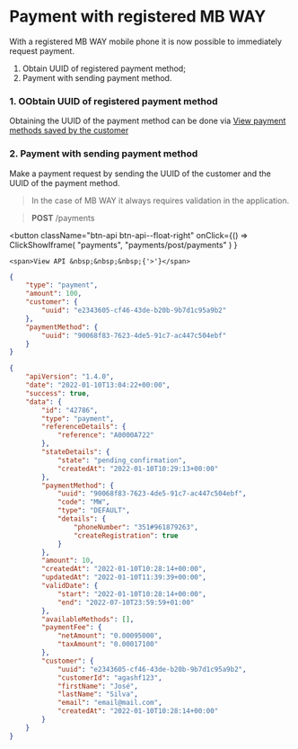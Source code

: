 # Payment with registered MB WAY

With a registered MB WAY mobile phone it is now possible to immediately request payment.

1. Obtain UUID of registered payment method;
2. Payment with sending payment method.

### 1. OObtain UUID of registered payment method

Obtaining the UUID of the payment method can be done via [View payment methods saved by the customer](../paymentMethods/getPaymentMethods.mdx)

### 2. Payment with sending payment method

Make a payment request by sending the UUID of the customer and the UUID of the payment method.

> In the case of MB WAY it always requires validation in the application.

> **POST** /payments


<button className="btn-api btn-api--float-right"
	onClick={() =>
		ClickShowIframe(
			"payments",
			"payments/post/payments"
		)
	}
>
	<span>View API &nbsp;&nbsp;&nbsp;{'>'}</span>
</button>


<Tabs>
<TabItem value="request" label="Request">

```json
{
	"type": "payment",
	"amount": 100,
	"customer": {
		"uuid": "e2343605-cf46-43de-b20b-9b7d1c95a9b2"
	},
	"paymentMethod": {
		"uuid": "90068f83-7623-4de5-91c7-ac447c504ebf"
	}
}
```

</TabItem>
<TabItem value="response" label="Response">

```json
{
	"apiVersion": "1.4.0",
	"date": "2022-01-10T13:04:22+00:00",
	"success": true,
	"data": {
		"id": "42786",
		"type": "payment",
		"referenceDetails": {
			"reference": "A0000A722"
		},
		"stateDetails": {
			"state": "pending_confirmation",
			"createdAt": "2022-01-10T10:29:13+00:00"
		},
		"paymentMethod": {
			"uuid": "90068f83-7623-4de5-91c7-ac447c504ebf",
			"code": "MW",
			"type": "DEFAULT",
			"details": {
				"phoneNumber": "351#961879263",
				"createRegistration": true
			}
		},
		"amount": 10,
		"createdAt": "2022-01-10T10:28:14+00:00",
		"updatedAt": "2022-01-10T11:39:39+00:00",
		"validDate": {
			"start": "2022-01-10T10:28:14+00:00",
			"end": "2022-07-10T23:59:59+01:00"
		},
		"availableMethods": [],
		"paymentFee": {
			"netAmount": "0.00095000",
			"taxAmount": "0.00017100"
		},
		"customer": {
			"uuid": "e2343605-cf46-43de-b20b-9b7d1c95a9b2",
			"customerId": "agashf123",
			"firstName": "José",
			"lastName": "Silva",
			"email": "email@mail.com",
			"createdAt": "2022-01-10T10:28:14+00:00"
		}
	}
}
```

</TabItem>
</Tabs>
